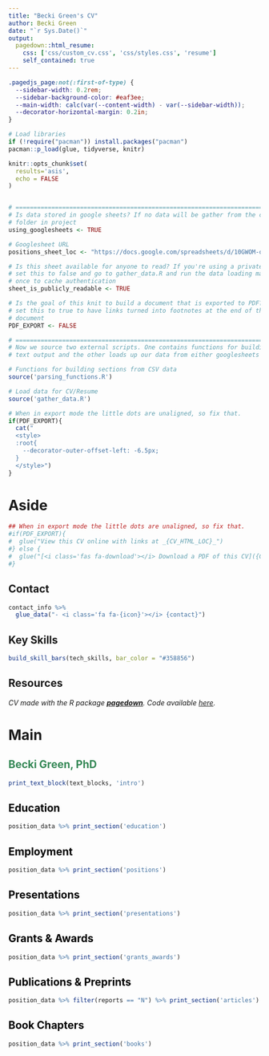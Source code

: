 ```yaml
---
title: "Becki Green's CV"
author: Becki Green
date: "`r Sys.Date()`"
output:
  pagedown::html_resume:
    css: ['css/custom_cv.css', 'css/styles.css', 'resume']
    self_contained: true
---
```

```css

.pagedjs_page:not(:first-of-type) {
  --sidebar-width: 0.2rem;
  --sidebar-background-color: #eaf3ee;
  --main-width: calc(var(--content-width) - var(--sidebar-width));
  --decorator-horizontal-margin: 0.2in;
}
```

```r
# Load libraries 
if (!require("pacman")) install.packages("pacman")
pacman::p_load(glue, tidyverse, knitr)

knitr::opts_chunk$set(
  results='asis', 
  echo = FALSE
)


# ======================================================================
# Is data stored in google sheets? If no data will be gather from the csvs/
# folder in project
using_googlesheets <- TRUE

# Googlesheet URL
positions_sheet_loc <- "https://docs.google.com/spreadsheets/d/10GWOM-ou86AlEno0mUQSQbt-BU9Lt1XN51tuZ2JKuV4/edit?usp=sharing"

# Is this sheet available for anyone to read? If you're using a private sheet
# set this to false and go to gather_data.R and run the data loading manually
# once to cache authentication
sheet_is_publicly_readable <- TRUE

# Is the goal of this knit to build a document that is exported to PDF? If so
# set this to true to have links turned into footnotes at the end of the
# document
PDF_EXPORT <- FALSE

# ======================================================================
# Now we source two external scripts. One contains functions for building the
# text output and the other loads up our data from either googlesheets or csvs

# Functions for building sections from CSV data
source('parsing_functions.R') 

# Load data for CV/Resume
source('gather_data.R')
```



```r
# When in export mode the little dots are unaligned, so fix that. 
if(PDF_EXPORT){
  cat("
  <style>
  :root{
    --decorator-outer-offset-left: -6.5px;
  }
  </style>")
}
```


Aside
================================================================================


<!---![logo](logo.png){width=100%}--->

```r
## When in export mode the little dots are unaligned, so fix that. 
#if(PDF_EXPORT){
#  glue("View this CV online with links at _{CV_HTML_LOC}_")
#} else {
#  glue("[<i class='fas fa-download'></i> Download a PDF of this CV]({CV_PDF_LOC})")
#}
```

Contact {#contact}
--------------------------------------------------------------------------------

```r
contact_info %>% 
  glue_data("- <i class='fa fa-{icon}'></i> {contact}")
```


Key Skills {#key_skills}
--------------------------------------------------------------------------------

```r
build_skill_bars(tech_skills, bar_color = "#358856")
```


Resources
--------------------------------------------------------------------------------
*CV made with the R package [**pagedown**](https://github.com/rstudio/pagedown).* 
*Code available [here](https://github.com/nstrayer/cv).*

Main
================================================================================
<span style="color:#358856">Becki Green, PhD</span><br> {#title}
--------------------------------------------------------------------------------

```r
print_text_block(text_blocks, 'intro')
```

<span style="color:#000">Education</span> {data-icon=graduation-cap data-concise=true}
--------------------------------------------------------------------------------

```r
position_data %>% print_section('education')
```

<span style="color:#000">Employment</span> {data-icon=laptop}
--------------------------------------------------------------------------------

```r
position_data %>% print_section('positions')
```

<span style="color:#000">Presentations</span> {data-icon=comments}
--------------------------------------------------------------------------------

```r
position_data %>% print_section('presentations')
```

<span style="color:#000">Grants & Awards</span> {data-icon=trophy}
--------------------------------------------------------------------------------

```r
position_data %>% print_section('grants_awards')
```

<span style="color:#000">Publications & Preprints</span> {data-icon=book}
--------------------------------------------------------------------------------

```r
position_data %>% filter(reports == "N") %>% print_section('articles') 
```

<span style="color:#000">Book Chapters</span> {data-icon=book}
--------------------------------------------------------------------------------

```r
position_data %>% print_section('books')
```



